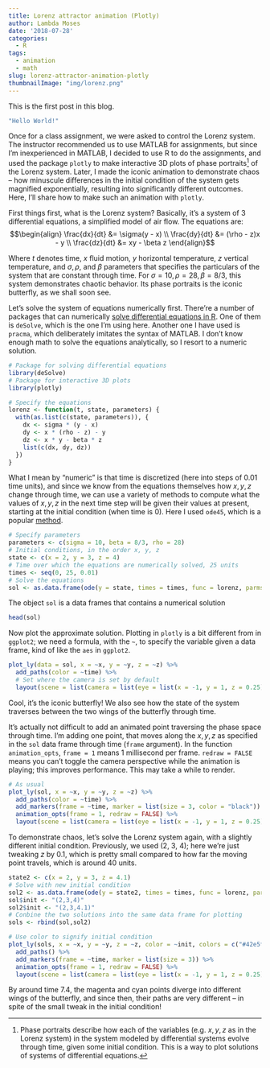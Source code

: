 ```yaml
---
title: Lorenz attractor animation (Plotly)
author: Lambda Moses
date: '2018-07-28'
categories:
  - R
tags:
  - animation
  - math
slug: lorenz-attractor-animation-plotly
thumbnailImage: "img/lorenz.png"
---
```

This is the first post in this blog.
```r
"Hello World!"
```

Once for a class assignment, we were asked to control the Lorenz system. The instructor recommended us to use MATLAB for assignments, but since I'm inexperienced in MATLAB, I decided to use R to do the assignments, and used the package `plotly` to make interactive 3D plots of phase portraits[^1] of the Lorenz system. Later, I made the iconic animation to demonstrate chaos -- how minuscule differences in the initial condition of the system gets magnified exponentially, resulting into significantly different outcomes. Here, I'll share how to make such an animation with `plotly`.

First things first, what is the Lorenz system? Basically, it's a system of 3 differential equations, a simplified model of air flow. The equations are: 
$$\begin{align}
\frac{dx}{dt} &= \sigma(y - x) \\
\frac{dy}{dt} &= (\rho - z)x - y \\
\frac{dz}{dt} &= xy - \beta z
\end{align}$$

Where $t$ denotes time, $x$ fluid motion, $y$ horizontal temperature, $z$ vertical temperature, and $\sigma, \rho,$ and $\beta$ parameters that specifies the particulars of the system that are constant through time. For $\sigma = 10, \rho = 28, \beta = 8/3$, this system demonstrates chaotic behavior. Its phase portraits is the iconic butterfly, as we shall soon see.

Let's solve the system of equations numerically first. There're a number of packages that can numerically [solve differential equations in R](https://CRAN.R-project.org/view=DifferentialEquations
). One of them is `deSolve`, which is the one I'm using here. Another one I have used is `pracma`, which deliberately imitates the syntax of MATLAB. I don't know enough math to solve the equations analytically, so I resort to a numeric solution.
```r
# Package for solving differential equations
library(deSolve)
# Package for interactive 3D plots
library(plotly)
```

```r
# Specify the equations
lorenz <- function(t, state, parameters) {
  with(as.list(c(state, parameters)), {
    dx <- sigma * (y - x)
    dy <- x * (rho - z) - y
    dz <- x * y - beta * z
    list(c(dx, dy, dz))
  })
}
```
What I mean by "numeric" is that time is discretized (here into steps of 0.01 time units), and since we know from the equations themselves how $x,y,z$ change through time, we can use a variety of methods to compute what the values of $x,y,z$ in the next time step will be given their values at present, starting at the initial condition (when time is 0). Here I used `ode45`, which is a popular [method](http://mathworld.wolfram.com/Runge-KuttaMethod.html).
```r
# Specify parameters
parameters <- c(sigma = 10, beta = 8/3, rho = 28)
# Initial conditions, in the order x, y, z
state <- c(x = 2, y = 3, z = 4)
# Time over which the equations are numerically solved, 25 units
times <- seq(0, 25, 0.01)
# Solve the equations
sol <- as.data.frame(ode(y = state, times = times, func = lorenz, parms = parameters, method = "ode45"))
```
The object `sol` is a data frames that contains a numerical solution
```r
head(sol)
```
Now plot the approximate solution. Plotting in `plotly` is a bit different from in `ggplot2`; we need a formula, with the `~`, to specify the variable given a data frame, kind of like the `aes` in `ggplot2`.
```r
plot_ly(data = sol, x = ~x, y = ~y, z = ~z) %>%
  add_paths(color = ~time) %>% 
  # Set where the camera is set by default
  layout(scene = list(camera = list(eye = list(x = -1, y = 1, z = 0.25))))
```

Cool, it's the iconic butterfly! We also see how the state of the system traverses between the two wings of the butterfly through time.

It's actually not difficult to add an animated point traversing the phase space through time. I'm adding one point, that moves along the $x,y,z$ as specified in the `sol` data frame through time (`frame` argument). In the function `animation_opts`, `frame = 1` means 1 millisecond per frame. `redraw = FALSE` means you can't toggle the camera perspective while the animation is playing; this improves performance. This may take a while to render.
```r
# As usual
plot_ly(sol, x = ~x, y = ~y, z = ~z) %>%
  add_paths(color = ~time) %>% 
  add_markers(frame = ~time, marker = list(size = 3, color = "black")) %>%
  animation_opts(frame = 1, redraw = FALSE) %>%
  layout(scene = list(camera = list(eye = list(x = -1, y = 1, z = 0.25))))
```

To demonstrate chaos, let's solve the Lorenz system again, with a slightly different initial condition. Previously, we used (2, 3, 4); here we're just tweaking $z$ by 0.1, which is pretty small compared to how far the moving point travels, which is around 40 units.
```r
state2 <- c(x = 2, y = 3, z = 4.1)
# Solve with new initial condition
sol2 <- as.data.frame(ode(y = state2, times = times, func = lorenz, parms = parameters))
sol$init <- "(2,3,4)"
sol2$init <- "(2,3,4.1)"
# Conbine the two solutions into the same data frame for plotting
sols <- rbind(sol,sol2)
```

```r
# Use color to signify initial condition
plot_ly(sols, x = ~x, y = ~y, z = ~z, color = ~init, colors = c("#42e5f4", "#f441e2")) %>%
  add_paths() %>% 
  add_markers(frame = ~time, marker = list(size = 3)) %>%
  animation_opts(frame = 1, redraw = FALSE) %>%
  layout(scene = list(camera = list(eye = list(x = -1, y = 1, z = 0.25))))
```

By around time 7.4, the magenta and cyan points diverge into different wings of the butterfly, and since then, their paths are very different -- in spite of the small tweak in the initial condition!

[^1]: Phase portraits describe how each of the variables (e.g. $x,y,z$ as in the Lorenz system) in the system modeled by differential systems evolve through time, given some initial condition. This is a way to plot solutions of systems of differential equations.